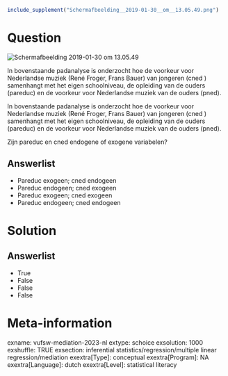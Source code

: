 ```{r, echo = FALSE, results = "hide"}
include_supplement("Schermafbeelding__2019-01-30__om__13.05.49.png")
```

Question
========
<img src="Schermafbeelding__2019-01-30__om__13.05.49.png"
class="fr-fic fr-dii tvcss_2"
alt="Schermafbeelding 2019-01-30 om 13.05.49" />  
  
In bovenstaande padanalyse is onderzocht hoe de voorkeur voor
Nederlandse muziek (René Froger, Frans Bauer) van jongeren (cned )
samenhangt met het eigen schoolniveau, de opleiding van de ouders
(pareduc) en de voorkeur voor Nederlandse muziek van de ouders (pned).  

In bovenstaande padanalyse is onderzocht hoe de voorkeur voor
Nederlandse muziek (René Froger, Frans Bauer) van jongeren (cned )
samenhangt met het eigen schoolniveau, de opleiding van de ouders
(pareduc) en de voorkeur voor Nederlandse muziek van de ouders (pned).  
  
Zijn pareduc en cned endogene of exogene variabelen?

Answerlist
----------
* Pareduc exogeen; cned endogeen
* Pareduc endogeen; cned exogeen
* Pareduc exogeen; cned exogeen
* Pareduc endogeen; cned endogeen

Solution
========










Answerlist
----------
* True
* False
* False
* False

Meta-information
================
exname: vufsw-mediation-2023-nl
extype: schoice
exsolution: 1000
exshuffle: TRUE
exsection: inferential statistics/regression/multiple linear regression/mediation
exextra[Type]: conceptual
exextra[Program]: NA
exextra[Language]: dutch
exextra[Level]: statistical literacy

